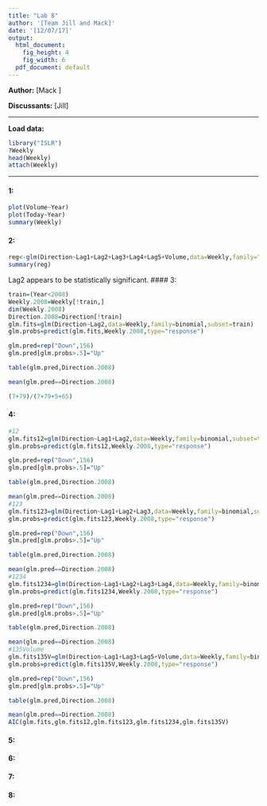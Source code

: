 ```yaml
---
title: "Lab 8"
author: '[Team Jill and Mack]'
date: '[12/07/17]'
output:
  html_document:
    fig_height: 4
    fig_width: 6
  pdf_document: default
---
```


**Author:** [Mack ]

**Discussants:** [Jill]

* * *

**Load data:**



```r
library("ISLR")
?Weekly
head(Weekly)
attach(Weekly)
```

* * *

#### 1:
```r
plot(Volume~Year)
plot(Today~Year)
summary(Weekly)

```


#### 2:
```r
reg<-glm(Direction~Lag1+Lag2+Lag3+Lag4+Lag5+Volume,data=Weekly,family="binomial")
summary(reg)
```
Lag2 appears to be statistically significant.
#### 3: 
```r
train=(Year<2008)
Weekly.2008=Weekly[!train,]
dim(Weekly.2008)
Direction.2008=Direction[!train]
glm.fits=glm(Direction~Lag2,data=Weekly,family=binomial,subset=train)
glm.probs=predict(glm.fits,Weekly.2008,type="response")

glm.pred=rep("Down",156)
glm.pred[glm.probs>.5]="Up"

table(glm.pred,Direction.2008)

mean(glm.pred==Direction.2008)

(7+79)/(7+79+5+65)
```

#### 4:
```r
#12
glm.fits12=glm(Direction~Lag1+Lag2,data=Weekly,family=binomial,subset=train)
glm.probs=predict(glm.fits12,Weekly.2008,type="response")

glm.pred=rep("Down",156)
glm.pred[glm.probs>.5]="Up"

table(glm.pred,Direction.2008)

mean(glm.pred==Direction.2008)
#123
glm.fits123=glm(Direction~Lag1+Lag2+Lag3,data=Weekly,family=binomial,subset=train)
glm.probs=predict(glm.fits123,Weekly.2008,type="response")

glm.pred=rep("Down",156)
glm.pred[glm.probs>.5]="Up"

table(glm.pred,Direction.2008)

mean(glm.pred==Direction.2008)
#1234
glm.fits1234=glm(Direction~Lag1+Lag2+Lag3+Lag4,data=Weekly,family=binomial,subset=train)
glm.probs=predict(glm.fits1234,Weekly.2008,type="response")

glm.pred=rep("Down",156)
glm.pred[glm.probs>.5]="Up"

table(glm.pred,Direction.2008)

mean(glm.pred==Direction.2008)
#135Volume
glm.fits135V=glm(Direction~Lag1+Lag3+Lag5+Volume,data=Weekly,family=binomial,subset=train)
glm.probs=predict(glm.fits135V,Weekly.2008,type="response")

glm.pred=rep("Down",156)
glm.pred[glm.probs>.5]="Up"

table(glm.pred,Direction.2008)

mean(glm.pred==Direction.2008)
AIC(glm.fits,glm.fits12,glm.fits123,glm.fits1234,glm.fits135V)
```

#### 5:

#### 6:

#### 7:

#### 8:

